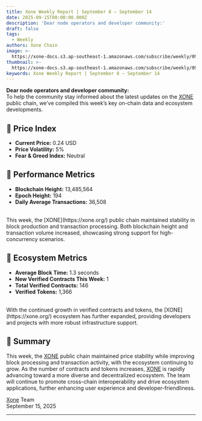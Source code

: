 ```yaml
---
title: Xone Weekly Report | September 8 – September 14
date: 2025-09-15T00:00:00.000Z
description: 'Dear node operators and developer community:'
draft: false
tags:
  - Weekly
authors: Xone Chain
image: >-
  https://xone-docs.s3.ap-southeast-1.amazonaws.com/subscribe/weekly/09-15-2025/banner.jpg
thumbnail: >-
  https://xone-docs.s3.ap-southeast-1.amazonaws.com/subscribe/weekly/09-15-2025/banner.jpg
keywords: Xone Weekly Report | September 8 – September 14
---
```



**Dear node operators and developer community:**
<br/>
To help the community stay informed about the latest updates on the [XONE](https://xone.org/) public chain, we’ve compiled this week’s key on-chain data and ecosystem developments.

## 🔹 Price Index
- **Current Price:** 0.24 USD
- **Price Volatility:** 5%
- **Fear & Greed Index:** Neutral

## 🔹 Performance Metrics
- **Blockchain Height:** 13,485,564
- **Epoch Height:** 194
- **Daily Average Transactions:** 36,508
<br/>
This week, the [XONE](https://xone.org/) public chain maintained stability in block production and transaction processing. Both blockchain height and transaction volume increased, showcasing strong support for high-concurrency scenarios.

## 🔹 Ecosystem Metrics
- **Average Block Time:** 1.3 seconds
- **New Verified Contracts This Week:** 1
- **Total Verified Contracts:** 146
- **Verified Tokens:** 1,366
<br/>
With the continued growth in verified contracts and tokens, the [XONE](https://xone.org/) ecosystem has further expanded, providing developers and projects with more robust infrastructure support.

## 🔹 Summary
This week, the [XONE](https://xone.org/) public chain maintained price stability while improving block processing and transaction activity, with the ecosystem continuing to grow. As the number of contracts and tokens increases, [XONE](https://xone.org/) is rapidly advancing toward a more diverse and decentralized ecosystem. The team will continue to promote cross-chain interoperability and drive ecosystem applications, further enhancing user experience and developer-friendliness.
<br/>

[Xone](https://xone.org/) Team\
September 15, 2025

---

<ContactInfo />
